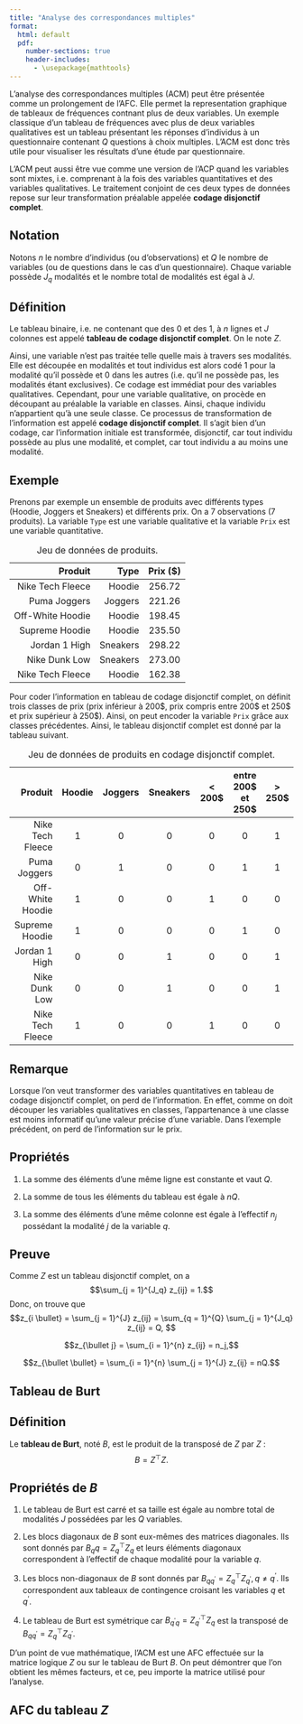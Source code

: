 ```yaml
--- 
title: "Analyse des correspondances multiples"
format: 
  html: default
  pdf:
    number-sections: true
    header-includes:
      - \usepackage{mathtools} 
---
```



L'analyse des correspondances multiples (ACM) peut être présentée comme un prolongement de l'AFC. Elle permet la representation graphique de tableaux de fréquences contnant plus de deux variables. Un exemple classique d'un tableau de fréquences avec plus de deux variables qualitatives est un tableau présentant les réponses d'individus à un questionnaire contenant $Q$ questions à choix multiples. L'ACM est donc très utile pour visualiser les résultats d'une étude par questionnaire. 

L'ACM peut aussi être vue comme une version de l'ACP quand les variables sont mixtes, i.e. comprenant à la fois des variables quantitatives et des variables qualitatives. Le traitement conjoint de ces deux types de données repose sur leur transformation préalable appelée **codage disjonctif complet**.

## Notation 

Notons $n$ le nombre d'individus (ou d'observations) et $Q$ le nombre de variables (ou de questions dans le cas d'un questionnaire). Chaque variable possède $J_q$ modalités et le nombre total de modalités est égal à $J$.

::: {.callout-warning icon=false}
## Définition

Le tableau binaire, i.e. ne contenant que des $0$ et des $1$, à $n$ lignes et $J$ colonnes est appelé **tableau de codage disjonctif complet**. On le note $Z$.

:::

Ainsi, une variable n'est pas traitée telle quelle mais à travers ses modalités. Elle est découpée en modalités et tout individus est alors codé $1$ pour la modalité qu'il possède et $0$ dans les autres (i.e. qu'il ne possède pas, les modalités étant exclusives). Ce codage est immédiat pour des variables qualitatives. Cependant, pour une variable qualitative, on procède en découpant au préalable la variable en classes. Ainsi, chaque individu n'appartient qu'à une seule classe. Ce processus de transformation de l'information est appelé **codage disjonctif complet**. Il s'agit bien d'un codage, car l'information initiale est transformée, disjonctif, car tout individu possède au plus une modalité, et complet, car tout individu a au moins une modalité.

::: {.callout-note icon=false}
## Exemple

Prenons par exemple un ensemble de produits avec différents types (Hoodie, Joggers et Sneakers) et différents prix. On a $7$ observations ($7$ produits). La variable `Type` est une variable qualitative et la variable `Prix` est une variable quantitative. 

| Produit | Type | Prix (\$)|
|----------------:|------------:|:--------------:|
|Nike Tech Fleece |Hoodie       |         256.72|
|Puma Joggers     |Joggers      |         221.26|
|Off-White Hoodie |Hoodie       |         198.45|
|Supreme Hoodie   |Hoodie       |         235.50|
|Jordan 1 High    |Sneakers     |         298.22|
|Nike Dunk Low    |Sneakers     |         273.00|
|Nike Tech Fleece |Hoodie       |         162.38|

: Jeu de données de produits.

Pour coder l'information en tableau de codage disjonctif complet, on définit trois classes de prix (prix inférieur à $200\$$, prix compris entre $200\$$ et $250\$$ et prix supérieur à $250\$$). Ainsi, on peut encoder la variable `Prix` grâce aux classes précédentes. Ainsi, le tableau disjonctif complet est donné par la tableau suivant.


| Produit | Hoodie | Joggers | Sneakers | $<200\$$ | entre $200\$$ et $250\$$ | $>250\$$ |
|--------:|:------:|:-------:|:--------:|:------:|:-:|:-:|
|Nike Tech Fleece |1 | 0 | 0 | 0 | 0 | 1 |
|Puma Joggers     |0 | 1 | 0 | 0 | 1 | 1 |
|Off-White Hoodie |1 | 0 | 0 | 1 | 0 | 0 |
|Supreme Hoodie   |1 | 0 | 0 | 0 | 1 | 0 |
|Jordan 1 High    |0 | 0 | 1 | 0 | 0 | 1 |
|Nike Dunk Low    |0 | 0 | 1 | 0 | 0 | 1 |
|Nike Tech Fleece |1 | 0 | 0 | 1 | 0 | 0 |

: Jeu de données de produits en codage disjonctif complet.


:::

::: {.callout-tip icon=false}
## Remarque

Lorsque l'on veut transformer des variables quantitatives en tableau de codage disjonctif complet, on perd de l'information. En effet, comme on doit découper les variables qualitatives en classes, l'appartenance à une classe est moins informatif qu'une valeur précise d'une variable. Dans l'exemple précédent, on perd de l'information sur le prix.


:::

::: {.callout-important icon=false}
## Propriétés 

1. La somme des éléments d'une même ligne est constante et vaut $Q$.

2. La somme de tous les éléments du tableau est égale à $nQ$.

3. La somme des éléments d'une même colonne est égale à l'effectif $n_j$ possédant la modalité $j$ de la variable $q$.

:::

::: {.callout-note icon=false collapse=true}
## Preuve

Comme $Z$ est un tableau disjonctif complet, on a 
$$\sum_{j = 1}^{J_q} z_{ij} = 1.$$
Donc, on trouve que 
$$z_{i \bullet} = \sum_{j = 1}^{J} z_{ij} = \sum_{q = 1}^{Q} \sum_{j = 1}^{J_q} z_{ij} = Q, $$

$$z_{\bullet j} = \sum_{i = 1}^{n} z_{ij} = n_j,$$

$$z_{\bullet \bullet} = \sum_{i = 1}^{n} \sum_{j = 1}^{J} z_{ij} = nQ.$$

:::

## Tableau de Burt 

::: {.callout-warning icon=false}
## Définition

Le **tableau de Burt**, noté $B$, est le produit de la transposé de $Z$ par $Z$ :
$$B = Z^{\top} Z.$$

:::


::: {.callout-important icon=false}
## Propriétés de $B$

1. Le tableau de Burt est carré et sa taille est égale au nombre total de modalités $J$ possédées par les $Q$ variables.

2. Les blocs diagonaux de $B$ sont eux-mêmes des matrices diagonales. Ils sont donnés par $B_qq = Z^{\top}_q Z_q$ et leurs éléments diagonaux correspondent à l'effectif de chaque modalité pour la variable $q$.

3. Les blocs non-diagonaux de $B$ sont donnés par $B_{q q^\prime} = Z^{\top}_q Z_{q^\prime}, q \neq q^\prime$. Ils correspondent aux tableaux de contingence croisant les variables $q$ et $q^\prime$.

4. Le tableau de Burt est symétrique car $B_{q^\prime q} = Z^{\top}_{q^\prime} Z_{q}$ est la transposé de $B_{q q^\prime} = Z^{\top}_q Z_{q^\prime}$.

:::

D'un point de vue mathématique, l'ACM est une AFC effectuée sur la matrice logique $Z$ ou sur le tableau de Burt $B$. On peut démontrer que l'on obtient les mêmes facteurs, et ce, peu importe la matrice utilisé pour l'analyse.

## AFC du tableau $Z$




